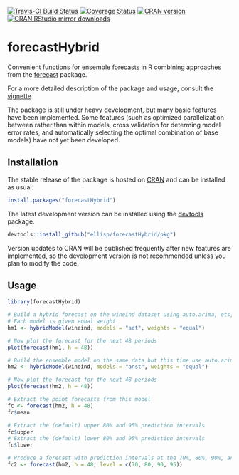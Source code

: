 [![Travis-CI Build Status](https://travis-ci.org/ellisp/forecastHybrid.svg?branch=master)](https://travis-ci.org/ellisp/forecastHybrid)
[![Coverage Status](https://coveralls.io/repos/github/ellisp/forecastHybrid/badge.svg?branch=master)](https://coveralls.io/github/ellisp/forecastHybrid?branch=master)
[![CRAN version](http://www.r-pkg.org/badges/version/forecastHybrid)](http://www.r-pkg.org/pkg/forecastHybrid)
[![CRAN RStudio mirror downloads](http://cranlogs.r-pkg.org/badges/forecastHybrid)](http://www.r-pkg.org/pkg/forecastHybrid)

# forecastHybrid
Convenient functions for ensemble forecasts in R combining approaches from the [forecast](https://github.com/robjhyndman/forecast) package.

For a more detailed description of the package and usage, consult the [vignette](https://cran.r-project.org/web/packages/forecastHybrid/vignettes/forecastHybrid.html).

The package is still under heavy development, but many basic features have been implemented. Some features (such as optimized parallelization between rather than within models, cross validation for determing model error rates, and automatically selecting the optimal combination of base models) have not yet been developed.


## Installation
The stable release of the package is hosted on [CRAN](https://cran.r-project.org/web/packages/forecastHybrid/index.html) and can be installed as usual:
````r
install.packages("forecastHybrid")
````

The latest development version can be installed using the [devtools](https://cran.r-project.org/web/packages/devtools/index.html) package.


```r
devtools::install_github("ellisp/forecastHybrid/pkg")
```
Version updates to CRAN will be published frequently after new features are implemented, so the development version is not recommended unless you plan to modify the code.

## Usage

```r
library(forecastHybrid)

# Build a hybrid forecast on the wineind dataset using auto.arima, ets, and tbats models.
# Each model is given equal weight
hm1 <- hybridModel(wineind, models = "aet", weights = "equal")

# Now plot the forecast for the next 48 periods
plot(forecast(hm1, h = 48))

# Build the ensemble model on the same data but this time use auto.arima, nnetar, stlm, and tbats models.
hm2 <- hybridModel(wineind, models = "anst", weights = "equal")

# Now plot the forecast for the next 48 periods
plot(forecast(hm2, h = 48))

# Extract the point forecasts from this model
fc <- forecast(hm2, h = 48)
fc$mean

# Extract the (default) upper 80% and 95% prediction intervals
fc$upper
# Extract the (default) lower 80% and 95% prediction intervals
fc$lower

# Produce a forecast with prediction intervals at the 70%, 80%, 90%, and 95% levels
fc2 <- forecast(hm2, h = 48, level = c(70, 80, 90, 95))
```

